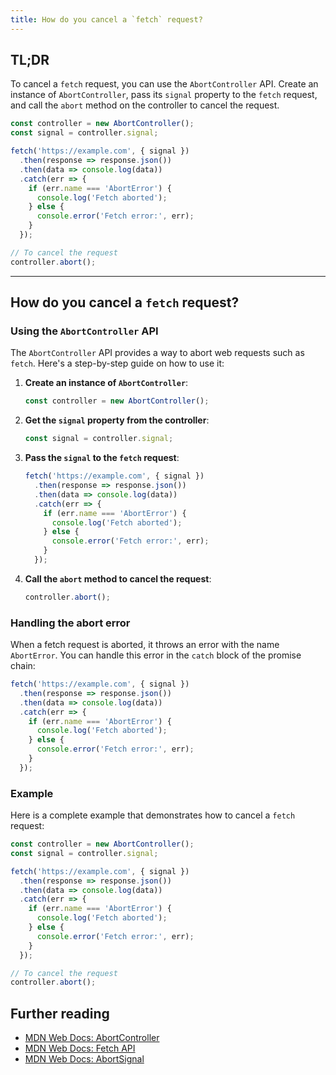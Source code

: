 ```yaml
---
title: How do you cancel a `fetch` request?
---
```


## TL;DR

To cancel a `fetch` request, you can use the `AbortController` API. Create an instance of `AbortController`, pass its `signal` property to the `fetch` request, and call the `abort` method on the controller to cancel the request.

```javascript
const controller = new AbortController();
const signal = controller.signal;

fetch('https://example.com', { signal })
  .then(response => response.json())
  .then(data => console.log(data))
  .catch(err => {
    if (err.name === 'AbortError') {
      console.log('Fetch aborted');
    } else {
      console.error('Fetch error:', err);
    }
  });

// To cancel the request
controller.abort();
```

---

## How do you cancel a `fetch` request?

### Using the `AbortController` API

The `AbortController` API provides a way to abort web requests such as `fetch`. Here's a step-by-step guide on how to use it:

1. **Create an instance of `AbortController`**:
   ```javascript
   const controller = new AbortController();
   ```

2. **Get the `signal` property from the controller**:
   ```javascript
   const signal = controller.signal;
   ```

3. **Pass the `signal` to the `fetch` request**:
   ```javascript
   fetch('https://example.com', { signal })
     .then(response => response.json())
     .then(data => console.log(data))
     .catch(err => {
       if (err.name === 'AbortError') {
         console.log('Fetch aborted');
       } else {
         console.error('Fetch error:', err);
       }
     });
   ```

4. **Call the `abort` method to cancel the request**:
   ```javascript
   controller.abort();
   ```

### Handling the abort error

When a fetch request is aborted, it throws an error with the name `AbortError`. You can handle this error in the `catch` block of the promise chain:

```javascript
fetch('https://example.com', { signal })
  .then(response => response.json())
  .then(data => console.log(data))
  .catch(err => {
    if (err.name === 'AbortError') {
      console.log('Fetch aborted');
    } else {
      console.error('Fetch error:', err);
    }
  });
```

### Example

Here is a complete example that demonstrates how to cancel a `fetch` request:

```javascript
const controller = new AbortController();
const signal = controller.signal;

fetch('https://example.com', { signal })
  .then(response => response.json())
  .then(data => console.log(data))
  .catch(err => {
    if (err.name === 'AbortError') {
      console.log('Fetch aborted');
    } else {
      console.error('Fetch error:', err);
    }
  });

// To cancel the request
controller.abort();
```

## Further reading

- [MDN Web Docs: AbortController](https://developer.mozilla.org/en-US/docs/Web/API/AbortController)
- [MDN Web Docs: Fetch API](https://developer.mozilla.org/en-US/docs/Web/API/Fetch_API)
- [MDN Web Docs: AbortSignal](https://developer.mozilla.org/en-US/docs/Web/API/AbortSignal)

